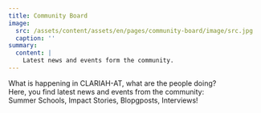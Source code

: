 ```yaml
---
title: Community Board
image:
  src: /assets/content/assets/en/pages/community-board/image/src.jpg
  caption: ''
summary:
  content: |
    Latest news and events form the community.
---
```

What is happening in CLARIAH-AT, what are the people doing?\
Here, you find latest news and events from the community: \
Summer Schools, Impact Stories, Blopgposts, Interviews!

